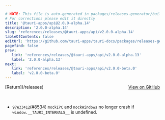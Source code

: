 ```yaml
---

# NOTE: This file is auto-generated in packages/releases-generator/build.ts
# For corrections please edit it directly
title: '@tauri-apps/api@2.0.0-alpha.14'
description: '2.0.0-alpha.14'
slug: 'references/releases/@tauri-apps/api/v2.0.0-alpha.14'
tableOfContents: false
editUrl: 'https://github.com/tauri-apps/tauri-docs/packages/releases-generator/build.ts'
pagefind: false
prev:
   link: 'references/releases/@tauri-apps/api/v2.0.0-alpha.13'
   label: '2.0.0-alpha.13'
next:
   link: 'references/releases/@tauri-apps/api/v2.0.0-beta.0'
   label: 'v2.0.0-beta.0'
---
```


<div style="margin-bottom:3rem; display: flex; justify-content: space-between; align-items: center"><span>[Return](/releases)</span><span><a href="https://github.com/tauri-apps/tauri/releases/tag/@tauri-apps/api-v2.0.0-alpha.14">View on GitHub</a></span></div>

- [`97e33412`](https://www.github.com/tauri-apps/tauri/commit/97e334129956159bbd60e1c531b6acd3bc6139a6)([#8534](https://www.github.com/tauri-apps/tauri/pull/8534)) `mockIPC` and `mockWindows` no longer crash if `window.__TAURI_INTERNALS__` is undefined.

